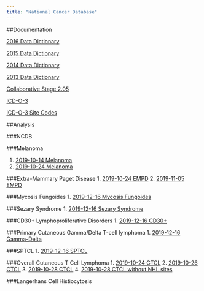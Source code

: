 ```yaml
---
title: "National Cancer Database"
---
```


##Documentation

[2016 Data Dictionary](../PUF_Supplemental_Documentation.pdf)

[2015 Data Dictionary](../2015_PUF_Data_Dictionary.pdf)

[2014 Data Dictionary](../2014_PUF_Data_Dictionary.pdf)

[2013 Data Dictionary](../2013_PUF_Data_Dictionary.pdf)

[Collaborative Stage 2.05](https://cancerstaging.org/cstage/schema/Pages/version0205.aspx)

[ICD-O-3](../ICD-O-3.pdf)

[ICD-O-3 Site Codes](../icd-o-3-site-text.pdf)

##Analysis

###NCDB

###Melanoma

1. [2019-10-14 Melanoma](../20191014_Melanoma_ACA_nb.nb.html)
2. [2019-10-24 Melanoma](../20191024_Melanoma_ACA.nb.html)
 

###Extra-Mammary Paget Disease
1. [2019-10-24 EMPD](../20191024_EMPD.nb.html)
2. [2019-11-05 EMPD](../20191105_EMPD.nb.html)

###Mycosis Fungoides
1. [2019-12-16 Mycosis Fungoides](../20191216_Mycosis_Fungoides.nb.html)

###Sezary Syndrome
1. [2019-12-16 Sezary Syndrome](../20191216_Sezary Syndrome.nb.html)

###CD30+ Lymphoproliferative Disorders
1. [2019-12-16 CD30+](../20191216_CD30.nb.html)

###Primary Cutaneous Gamma/Delta T-cell lymphoma
1. [2019-12-16 Gamma-Delta](../20191216_Primary_Cutaneous_Gamma-Delta_T-cell_Lymphoma.nb.html)

###SPTCL
1. [2019-12-16 SPTCL](../20191216_SPTCL.nb.html)

###Overall Cutaneous T Cell Lymphoma
1. [2019-10-24 CTCL](../20191024_CTCL.nb.html)
2. [2019-10-26 CTCL](../20191026_CTCL.nb.html)
3. [2019-10-28 CTCL](../20191028_CTCL.nb.html)
4. [2019-10-28 CTCL without NHL sites](../20191028_CTCL2.nb.html)

###Langerhans Cell Histiocytosis